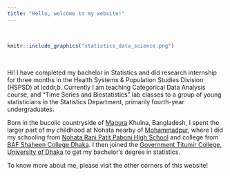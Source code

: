 ```yaml
---
title: "Hello, welcome to my website!"
---
```


<br>

```r
knitr::include_graphics("statistics_data_science.png")
```

<br>

Hi! I have completed my bachelor in Statistics and did research internship for three months in the Health Systems & Population Studies Division (HSPSD) at icddr,b. Currently I am teaching Categorical Data Analysis course, and "Time Series and Biostatistics" lab classes to a group of young statisticians in the Statistics Department, primarily fourth-year undergraduates.

Born in the bucolic countryside of [Magura](https://en.wikipedia.org/wiki/Magura_District)  Khulna, Bangladesh, I spent the larger part of my childhood at Nohata nearby of [Mohammadpur](https://en.wikipedia.org/wiki/Mohammadpur_Upazila), where I did my schooling from [Nohata Rani Patit Paboni High School](https://nohataranipatitapabanisecondaryschool.jessoreboard.gov.bd/) and college from [BAF Shaheen College Dhaka](https://www.bafsd.edu.bd/). I then joined the [Government Titumir College, University of Dhaka](https://7college.du.ac.bd/) to get my bachelor's degree in statistics.

To know more about me, please visit the other corners of this website!